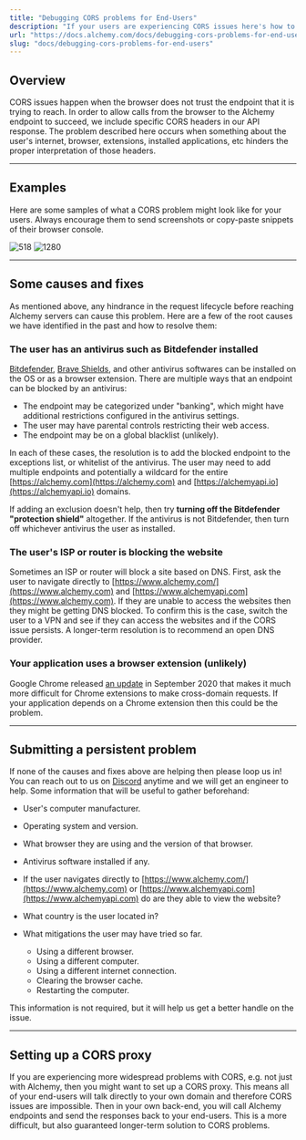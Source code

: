 ```yaml
---
title: "Debugging CORS problems for End-Users"
description: "If your users are experiencing CORS issues here's how to debug them"
url: "https://docs.alchemy.com/docs/debugging-cors-problems-for-end-users"
slug: "docs/debugging-cors-problems-for-end-users"
---
```


## Overview

CORS issues happen when the browser does not trust the endpoint that it is trying to reach. In order to allow calls from the browser to the Alchemy endpoint to succeed, we include specific CORS headers in our API response. The problem described here occurs when something about the user's internet, browser, extensions, installed applications, etc hinders the proper interpretation of those headers.

***

## Examples

Here are some samples of what a CORS problem might look like for your users. Always encourage them to send screenshots or copy-paste snippets of their browser console.

![518](2f99400-Image_from_iOS.jpg "Image from iOS.jpg") ![1280](b443aa0-Image_from_iOS_1.jpg "Image from iOS (1).jpg")

***

## Some causes and fixes

As mentioned above, any hindrance in the request lifecycle before reaching Alchemy servers can cause this problem. Here are a few of the root causes we have identified in the past and how to resolve them:

### The user has an antivirus such as Bitdefender installed

[Bitdefender](https://www.bitdefender.com), [Brave Shields](https://support.brave.com/hc/en-us/articles/360022973471-What-is-Shields-#:~:text=Shields%20protects%20your%20privacy%20as,track%20from%20site%20to%20site.\&text=Shields%20blocks%20this%20type%20of,trackers%20that%20come%20with%20them), and other antivirus softwares can be installed on the OS or as a browser extension. There are multiple ways that an endpoint can be blocked by an antivirus:

* The endpoint may be categorized under "banking", which might have additional restrictions configured in the antivirus settings.
* The user may have parental controls restricting their web access.
* The endpoint may be on a global blacklist (unlikely).

In each of these cases, the resolution is to add the blocked endpoint to the exceptions list, or whitelist of the antivirus. The user may need to add multiple endpoints and potentially a wildcard for the entire [https://alchemy.com](https://alchemy.com) and [https://alchemyapi.io](https://alchemyapi.io) domains.

If adding an exclusion doesn't help, then try **turning off the Bitdefender "protection shield"** altogether. If the antivirus is not Bitdefender, then turn off whichever antivirus the user as installed.

### The user's ISP or router is blocking the website

Sometimes an ISP or router will block a site based on DNS. First, ask the user to navigate directly to [https://www.alchemy.com/](https://www.alchemy.com) and [https://www.alchemyapi.com](https://www.alchemy.com). If they are unable to access the websites then they might be getting DNS blocked. To confirm this is the case, switch the user to a VPN and see if they can access the websites and if the CORS issue persists. A longer-term resolution is to recommend an open DNS provider.

### Your application uses a browser extension (unlikely)

Google Chrome released [an update](https://www.chromium.org/Home/chromium-security/extension-content-script-fetches) in September 2020 that makes it much more difficult for Chrome extensions to make cross-domain requests. If your application depends on a Chrome extension then this could be the problem.

***

## Submitting a persistent problem

If none of the causes and fixes above are helping then please loop us in! You can reach out to us on [Discord](https://discord.com/invite/mMGsVgd) anytime and we will get an engineer to help. Some information that will be useful to gather beforehand:

* User's computer manufacturer.

* Operating system and version.

* What browser they are using and the version of that browser.

* Antivirus software installed if any.

* If the user navigates directly to [https://www.alchemy.com/](https://www.alchemy.com) or [https://www.alchemyapi.com](https://www.alchemyapi.com) do are they able to view the website?

* What country is the user located in?

* What mitigations the user may have tried so far.

  * Using a different browser.
  * Using a different computer.
  * Using a different internet connection.
  * Clearing the browser cache.
  * Restarting the computer.

This information is not required, but it will help us get a better handle on the issue.

***

## Setting up a CORS proxy

If you are experiencing more widespread problems with CORS, e.g. not just with Alchemy, then you might want to set up a CORS proxy. This means all of your end-users will talk directly to your own domain and therefore CORS issues are impossible. Then in your own back-end, you will call Alchemy endpoints and send the responses back to your end-users. This is a more difficult, but also guaranteed longer-term solution to CORS problems.

